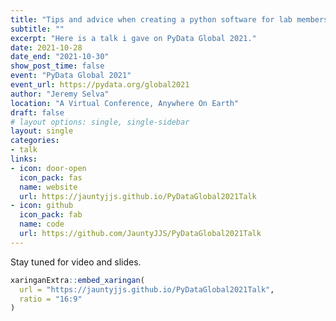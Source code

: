 ```yaml
---
title: "Tips and advice when creating a python software for lab members to use in academia"
subtitle: ""
excerpt: "Here is a talk i gave on PyData Global 2021."
date: 2021-10-28
date_end: "2021-10-30"
show_post_time: false
event: "PyData Global 2021"
event_url: https://pydata.org/global2021
author: "Jeremy Selva"
location: "A Virtual Conference, Anywhere On Earth"
draft: false
# layout options: single, single-sidebar
layout: single
categories:
- talk
links:
- icon: door-open
  icon_pack: fas
  name: website
  url: https://jauntyjjs.github.io/PyDataGlobal2021Talk
- icon: github
  icon_pack: fab
  name: code
  url: https://github.com/JauntyJJS/PyDataGlobal2021Talk
---
```



Stay tuned for video and slides.

```r

xaringanExtra::embed_xaringan(
  url = "https://jauntyjjs.github.io/PyDataGlobal2021Talk",
  ratio = "16:9"
)

```

